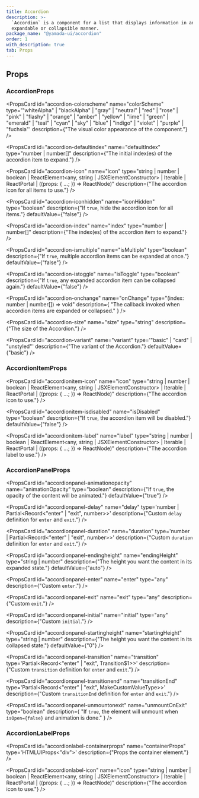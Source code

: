 ```yaml
---
title: Accordion
description: >-
  `Accordion` is a component for a list that displays information in an
  expandable or collapsible manner.
package_name: "@yamada-ui/accordion"
order: 1
with_description: true
tab: Props
---
```


## Props

### AccordionProps

<PropsCard
  id="accordion-colorscheme"
  name="colorScheme"
  type='"whiteAlpha" | "blackAlpha" | "gray" | "neutral" | "red" | "rose" | "pink" | "flashy" | "orange" | "amber" | "yellow" | "lime" | "green" | "emerald" | "teal" | "cyan" | "sky" | "blue" | "indigo" | "violet" | "purple" | "fuchsia"'
  description={"The visual color appearance of the component."}
/>

<PropsCard
  id="accordion-defaultindex"
  name="defaultIndex"
  type="number | number[]"
  description={"The initial index(es) of the accordion item to expand."}
/>

<PropsCard
  id="accordion-icon"
  name="icon"
  type="string | number | boolean | ReactElement<any, string | JSXElementConstructor<any>> | Iterable<ReactNode> | ReactPortal | ((props: { ...; }) => ReactNode)"
  description={"The accordion icon for all items to use."}
/>

<PropsCard
  id="accordion-iconhidden"
  name="iconHidden"
  type="boolean"
  description={"If `true`, hide the accordion icon for all items."}
  defaultValue={"false"}
/>

<PropsCard
  id="accordion-index"
  name="index"
  type="number | number[]"
  description={"The index(es) of the accordion item to expand."}
/>

<PropsCard
  id="accordion-ismultiple"
  name="isMultiple"
  type="boolean"
  description={"If `true`, multiple accordion items can be expanded at once."}
  defaultValue={"false"}
/>

<PropsCard
  id="accordion-istoggle"
  name="isToggle"
  type="boolean"
  description={"If `true`, any expanded accordion item can be collapsed again."}
  defaultValue={"false"}
/>

<PropsCard
  id="accordion-onchange"
  name="onChange"
  type="(index: number | number[]) => void"
  description={
    "The callback invoked when accordion items are expanded or collapsed."
  }
/>

<PropsCard
  id="accordion-size"
  name="size"
  type="string"
  description={"The size of the Accordion."}
/>

<PropsCard
  id="accordion-variant"
  name="variant"
  type='"basic" | "card" | "unstyled"'
  description={"The variant of the Accordion."}
  defaultValue={"basic"}
/>

### AccordionItemProps

<PropsCard
  id="accordionitem-icon"
  name="icon"
  type="string | number | boolean | ReactElement<any, string | JSXElementConstructor<any>> | Iterable<ReactNode> | ReactPortal | ((props: { ...; }) => ReactNode)"
  description={"The accordion icon to use."}
/>

<PropsCard
  id="accordionitem-isdisabled"
  name="isDisabled"
  type="boolean"
  description={"If `true`, the accordion item will be disabled."}
  defaultValue={"false"}
/>

<PropsCard
  id="accordionitem-label"
  name="label"
  type="string | number | boolean | ReactElement<any, string | JSXElementConstructor<any>> | Iterable<ReactNode> | ReactPortal | ((props: { ...; }) => ReactNode)"
  description={"The accordion label to use."}
/>

### AccordionPanelProps

<PropsCard
  id="accordionpanel-animationopacity"
  name="animationOpacity"
  type="boolean"
  description={"If `true`, the opacity of the content will be animated."}
  defaultValue={"true"}
/>

<PropsCard
  id="accordionpanel-delay"
  name="delay"
  type='number | Partial<Record<"enter" | "exit", number>>'
  description={"Custom `delay` definition for `enter` and `exit`."}
/>

<PropsCard
  id="accordionpanel-duration"
  name="duration"
  type='number | Partial<Record<"enter" | "exit", number>>'
  description={"Custom `duration` definition for `enter` and `exit`."}
/>

<PropsCard
  id="accordionpanel-endingheight"
  name="endingHeight"
  type="string | number"
  description={"The height you want the content in its expanded state."}
  defaultValue={"auto"}
/>

<PropsCard
  id="accordionpanel-enter"
  name="enter"
  type="any"
  description={"Custom `enter`."}
/>

<PropsCard
  id="accordionpanel-exit"
  name="exit"
  type="any"
  description={"Custom `exit`."}
/>

<PropsCard
  id="accordionpanel-initial"
  name="initial"
  type="any"
  description={"Custom `initial`."}
/>

<PropsCard
  id="accordionpanel-startingheight"
  name="startingHeight"
  type="string | number"
  description={"The height you want the content in its collapsed state."}
  defaultValue={"0"}
/>

<PropsCard
  id="accordionpanel-transition"
  name="transition"
  type='Partial<Record<"enter" | "exit", Transition$1>>'
  description={"Custom `transition` definition for `enter` and `exit`."}
/>

<PropsCard
  id="accordionpanel-transitionend"
  name="transitionEnd"
  type='Partial<Record<"enter" | "exit", MakeCustomValueType<TargetProperties>>>'
  description={"Custom `transitionEnd` definition for `enter` and `exit`."}
/>

<PropsCard
  id="accordionpanel-unmountonexit"
  name="unmountOnExit"
  type="boolean"
  description={
    "If `true`, the element will unmount when `isOpen={false}` and animation is done."
  }
/>

### AccordionLabelProps

<PropsCard
  id="accordionlabel-containerprops"
  name="containerProps"
  type='HTMLUIProps<"div">'
  description={"Props the container element."}
/>

<PropsCard
  id="accordionlabel-icon"
  name="icon"
  type="string | number | boolean | ReactElement<any, string | JSXElementConstructor<any>> | Iterable<ReactNode> | ReactPortal | ((props: { ...; }) => ReactNode)"
  description={"The accordion icon to use."}
/>
